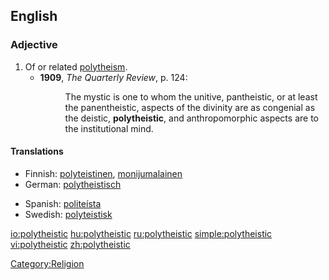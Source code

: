 ==English==

===Adjective===
{{en-adj}}

# Of or related [[polytheism]].
#* '''1909''', ''The Quarterly Review'', p. 124:
#*: The mystic is one to whom the unitive, pantheistic, or at least the panentheistic, aspects of the divinity are as congenial as the deistic, '''polytheistic''', and anthropomorphic aspects are to the institutional mind.

====Translations====
{{trans-top|of or related polytheism}}
* Finnish: [[polyteistinen]], [[monijumalainen]]
* German: [[polytheistisch]]
{{trans-mid}}
* Spanish: [[politeísta]]
* Swedish: [[polyteistisk]]
{{trans-bottom}}

[[Category:Religion]]

[[io:polytheistic]]
[[hu:polytheistic]]
[[ru:polytheistic]]
[[simple:polytheistic]]
[[vi:polytheistic]]
[[zh:polytheistic]]